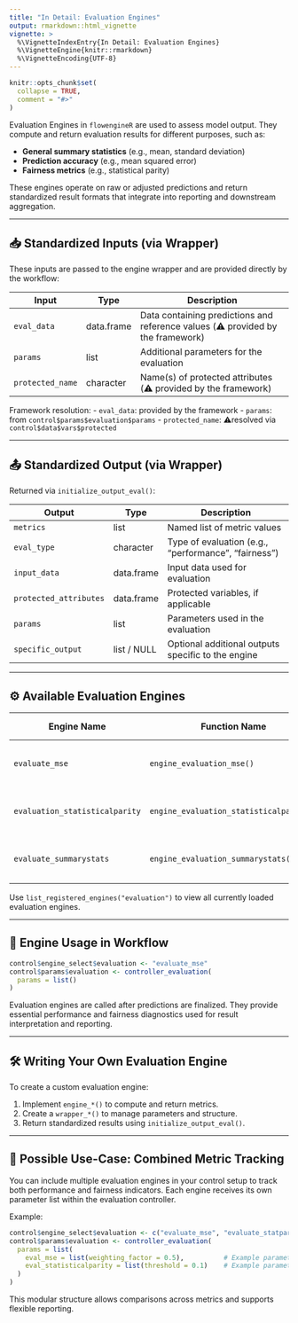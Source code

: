 ```yaml
---
title: "In Detail: Evaluation Engines"
output: rmarkdown::html_vignette
vignette: >
  %\VignetteIndexEntry{In Detail: Evaluation Engines}
  %\VignetteEngine{knitr::rmarkdown}
  %\VignetteEncoding{UTF-8}
---
```


```r
knitr::opts_chunk$set(
  collapse = TRUE,
  comment = "#>"
)
```

Evaluation Engines in `flowengineR` are used to assess model output. They compute and return evaluation results for different purposes, such as:

- **General summary statistics** (e.g., mean, standard deviation)
- **Prediction accuracy** (e.g., mean squared error)
- **Fairness metrics** (e.g., statistical parity)

These engines operate on raw or adjusted predictions and return standardized result formats that integrate into reporting and downstream aggregation.

---

## 📥 Standardized Inputs (via Wrapper)
These inputs are passed to the engine wrapper and are provided directly by the workflow:

| Input              | Type             | Description                                                       |
|--------------------|------------------|-------------------------------------------------------------------|
| `eval_data`        | data.frame       | Data containing predictions and reference values (⚠️ provided by the framework) |
| `params`           | list             | Additional parameters for the evaluation                          |
| `protected_name`   | character        | Name(s) of protected attributes (⚠️ provided by the framework)  |

Framework resolution:
- `eval_data`: provided by the framework 
- `params`: from `control$params$evaluation$params`
- `protected_name`: ⚠resolved via `control$data$vars$protected`

---

## 📤 Standardized Output (via Wrapper)
Returned via `initialize_output_eval()`:

| Output              | Type         | Description                                                       |
|---------------------|--------------|-------------------------------------------------------------------|
| `metrics`           | list         | Named list of metric values                                       |
| `eval_type`         | character    | Type of evaluation (e.g., "performance", "fairness")              |
| `input_data`        | data.frame   | Input data used for evaluation                                    |
| `protected_attributes` | data.frame | Protected variables, if applicable                                |
| `params`            | list         | Parameters used in the evaluation                                 |
| `specific_output`   | list / NULL  | Optional additional outputs specific to the engine                |

---

## ⚙️ Available Evaluation Engines

| Engine Name              | Function Name                           | Description                                    | Template Path                                                                  | Detail Page |
|--------------------------|------------------------------------------|------------------------------------------------|----------------------------------------------------------------------------------|--------------|
| `evaluate_mse`           | `engine_evaluation_mse()`               | Mean squared error evaluation                  | `inst/templates_control/7_2_a_template_control_evaluation_mse.R`                 | [📄](detail_engine_evaluation_mse.html) |
| `evaluation_statisticalparity`       | `engine_evaluation_statisticalparity()` | Statistical parity difference (SPD)            | `inst/templates_control/7_3_a_template_control_evaluation_statisticalparity.R`   | [📄](detail_engine_evaluation_statisticalparity.html) |
| `evaluate_summarystats`  | `engine_evaluation_summarystats()`      | Summary statistics (mean, sd, etc.)            | `inst/templates_control/7_1_a_template_control_evaluation_summarystats.R`        | [📄](detail_engine_evaluation_summarystats.html) |

Use `list_registered_engines("evaluation")` to view all currently loaded evaluation engines.

---

## 🧩 Engine Usage in Workflow

```r
control$engine_select$evaluation <- "evaluate_mse"
control$params$evaluation <- controller_evaluation(
  params = list()
)
```

Evaluation engines are called after predictions are finalized. They provide essential performance and fairness diagnostics used for result interpretation and reporting.

---

## 🛠️ Writing Your Own Evaluation Engine

To create a custom evaluation engine:

1. Implement `engine_*()` to compute and return metrics.
2. Create a `wrapper_*()` to manage parameters and structure.
3. Return standardized results using `initialize_output_eval()`.

---

## 🎯 Possible Use-Case: Combined Metric Tracking

You can include multiple evaluation engines in your control setup to track both performance and fairness indicators. Each engine receives its own parameter list within the evaluation controller.

Example:

```r
control$engine_select$evaluation <- c("evaluate_mse", "evaluate_statpar")
control$params$evaluation <- controller_evaluation(
  params = list(
    eval_mse = list(weighting_factor = 0.5),          # Example parameter for MSE
    eval_statisticalparity = list(threshold = 0.1)    # Example parameter for SPD
  )
)
```

This modular structure allows comparisons across metrics and supports flexible reporting.
